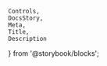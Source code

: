     Controls,
    DocsStory,
    Meta,
    Title,
    Description
} from '@storybook/blocks';

<Meta of={comboboxStories} />

<Title of={comboboxStories} />
<Description of={comboboxStories} />

<DocsStory of={comboboxStories.underlineCombobox} expanded={false} />
<Controls of={comboboxStories.underlineCombobox} />

{/* ## Appearances */}

{/* ## Appearance Variants */}

{/* ## Usage */}

{/* ## Examples */}

### Native element and Blazor

The value of the combobox comes from the text content of the selected autocomplete <code>{listOptionTag}</code>, or, if no matching autocomplete is found, the value is the user-entered text.

### Angular

In Angular, an autocomplete <code>{listOptionTag}</code> can be created with an `ngValue`. In that case the `ngModel` of the combobox will be the `ngValue` of the matched autocomplete option.
If no matching autocomplete option is found, the `ngModel` of the combobox will be set to `OPTION_NOT_FOUND`, and if the application needs to access the user-entered text, that should be done
through the `value` property on the `NimbleComboboxDirective`.

{/* ## Accessibility */}

{/* ## Resources */}
